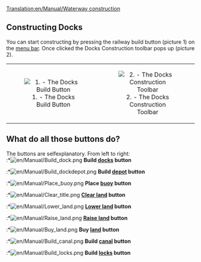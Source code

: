 [[Translation:en/Manual/Waterway construction]]
==Constructing Docks==
You can start constructing by pressing the railway build button (picture 1) on the [[en/Manual/Game interface|menu bar]]. Once clicked the Docks Construction toolbar pops up (picture 2).

{| align=center
| width="50%" align="center"|[[File:en/Manual/Manual html m2cc0c4cd.png|center|frame|1. - The Docks Build Button]]
| width="50%" align="center"|[[File:en/Manual/Dock toolbar.png|center|frame|2. - The Docks Construction Toolbar]]
|}

==What do all those buttons do?==
The buttons are selfexplanatory. From left to right:<br>
:*[[File:en/Manual/Build dock.png]] '''Build [[en/Manual/Water Transport Tiles|docks]] button'''
:*[[File:en/Manual/Build dockdepot.png]] '''Build [[en/Manual/Depots|depot]] button'''
:*[[File:en/Manual/Place buoy.png]] '''Place [[en/Manual/Water Transport Tiles|buoy]] button'''
:*[[File:en/Manual/Clear title.png]] '''[[en/Manual/Landscaping|Clear land]] button'''
:*[[File:en/Manual/Lower land.png]] '''[[en/Manual/Landscaping|Lower land]] button'''
:*[[File:en/Manual/Raise land.png]] '''[[en/Manual/Landscaping|Raise land]] button'''
:*[[File:en/Manual/Buy land.png]] '''Buy [[en/Manual/Land|land]] button'''
:*[[File:en/Manual/Build canal.png]] '''Build [[en/Manual/Water Transport Tiles|canal]] button'''
:*[[File:en/Manual/Build locks.png]] '''Build [[en/Manual/Water Transport Tiles|locks]] button'''
